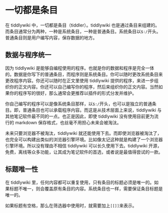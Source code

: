 # 一切都是条目

在 tiddlywiki 中，一切都是条目（tiddler）。tiddlywiki 也是通过条目来组建的。而条目通常分为两种，一种是系统条目，一种是普通条目。系统条目以`$:/`开头。普通条目则是用户编写内容，保存数据的地方。

## 数据与程序统一

因为 tiddlywiki 是能够自编程使用的程序。也就是你的数据和程序是完全一体的。数据是你写下的普通条目，而程序则是系统条目。你可以随时更改系统条目来更改程序内容。你还可以随时在正文里使用 tiddlywiki 提供的程序，来进一步组织你的正文内容。你还可以自己编写你的程序，然后来组织你的正文内容。当然如果你的程序写的很好，那么通常会更推荐以插件的形式分发并维护。

你自己编写的程序可以是像系统条目那样，以`$:/`开头，也可以是独立的普通条目。即，普通条目也可以承载程序内容。而这是从技术层面上来说，tiddlywiki 与其他笔记软件最不同的一点。也正是因此，即使 tiddlywiki 没有使用目前更为流行的 markdown 保存格式，也丝毫不用担心未来会被淘汰。

未来只要浏览器不被淘汰，tiddlywiki 就还能使用下去。而即使浏览器被淘汰了，也完全可以构建出类似的浏览器引擎环境。比如像太记这种就是构建了一个浏览器引擎环境。所以没有理由不相信 tiddlywiki 可以长久使用下去。tiddlywiki 开源，免费，离线等众多功能，让其成为笔记软件的首选，或者说是最值得尝试的一款。

## 标题唯一性

在 tiddlywiki 里，任何内容都可以重复使用，只有条目的标题必须是唯一的。如果标题不唯一，则会覆盖原有条目的内容。系统条目也一样，需要保证条目标题是唯一的。

如果标题有空格，那么在筛选器中使用时，就需要加上`[[]]`来表示。
